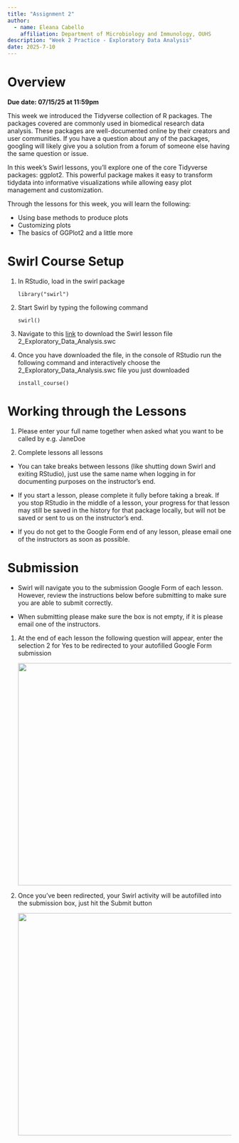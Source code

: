 ```yaml
---
title: "Assignment 2"
author: 
  - name: Eleana Cabello
    affiliation: Department of Microbiology and Immunology, OUHS
description: "Week 2 Practice - Exploratory Data Analysis"
date: 2025-7-10
---
```


# Overview

**Due date: 07/15/25 at 11:59pm**

This week we introduced the Tidyverse collection of R packages. The packages covered are commonly used in biomedical research data analysis. These packages are well-documented online by their creators and user communities. If you have a question about any of the packages, googling will likely give you a solution from a forum of someone else having the same question or issue. 

In this week's Swirl lessons, you'll explore one of the core Tidyverse packages: ggplot2. This powerful package makes it easy to transform tidydata into informative visualizations while allowing easy plot management and customization.

Through the lessons for this week, you will learn the following:

- Using base methods to produce plots
- Customizing plots
- The basics of GGPlot2 and a little more

# Swirl Course Setup

1.  In RStudio, load in the swirl package

    `library("swirl")`

2. Start Swirl by typing the following command

    `swirl()`
    
3. Navigate to this [link](https://github.com/lindsaynhayes/introR2025/tree/main/swirl) to download the Swirl lesson file 2_Exploratory_Data_Analysis.swc

4. Once you have downloaded the file, in the console of RStudio run the following command and interactively choose the 2_Exploratory_Data_Analysis.swc file you just downloaded

    `install_course()`

# Working through the Lessons 

1. Please enter your full name together when asked what you want to be called by e.g. JaneDoe

2. Complete lessons all lessons

::: callout-important

- You can take breaks between lessons (like shutting down Swirl and exiting RStudio), just use the same name when logging in for documenting purposes on the instructor's end. 

- If you start a lesson, please complete it fully before taking a break. If you stop RStudio in the middle of a lesson, your progress for that lesson may still be saved in the history for that package locally, but will not be saved or sent to us on the instructor's end. 

- If you do not get to the Google Form end of any lesson, please email one of the instructors as soon as possible. 
:::

# Submission

::: callout-note
- Swirl will navigate you to the submission Google Form of each lesson. However, review the instructions below before submitting to make sure you are able to submit correctly. 

- When submitting please make sure the box is not empty, if it is please email one of the instructors. 
:::

1. At the end of each lesson the following question will appear, enter the selection 2 for Yes to be redirected to your autofilled Google Form submission

    ![](../images/L02/index_L02/google_form_redirect.png){width=500}
    
2. Once you've been redirected, your Swirl activity will be autofilled into the submission box, just hit the Submit button

    ![](../images/L02/index_L02/google_form_submission.png){width=500}